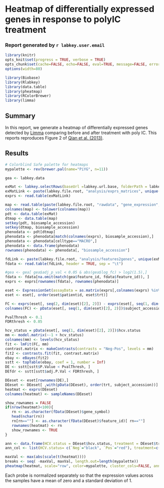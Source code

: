 # Heatmap of differentially expressed genes in response to polyIC treatment
### Report generated by `r labkey.user.email`

```r
library(knitr)
opts_knit$set(progress = TRUE, verbose = TRUE)
opts_chunk$set(cache=FALSE, echo=FALSE, eval=TRUE, message=FALSE, error=TRUE, dev="png", fig.width=10, fig.height=7, dpi=120, fig.align="center")
options(width=80)
```

```r
library(Biobase)
library(Rlabkey)
library(data.table)
library(pheatmap)
library(RColorBrewer)
library(limma)
```


## Summary

In this report, we generate a heatmap of differentially expressed genes detected by <a href="http://www.bioconductor.org/packages/2.12/bioc/html/limma.html" target="_blank">Limma</a> comparing before and after treatment with poly IC. This reports reproduces Figure 2 of <a href="http://www.ncbi.nlm.nih.gov/pubmed/23220997" target="_blank">Qian et al. (2013)</a>.
<br />

## Results

```r
# Colorblind Safe palette for heatmaps
mypalette <- rev(brewer.pal(name="PiYG", n=11))
```

```r
gea <- labkey.data
```


```r
exMat <- labkey.selectRows(baseUrl =labkey.url.base, folderPath = labkey.url.path, schemaName = "study",queryName = "gene_expression_matrices", colFilter=makeFilter( c( 'expression_matrix_accession', 'IN', "EXPM0010") ), colNameOpt="rname")
exMatLink <- paste(labkey.file.root, "analysis/exprs_matrices", unique(exMat$file_info_name), sep="/")
exprs <- read.table(exMatLink)
```


```r
map <- read.table(paste(labkey.file.root, "rawdata", "gene_expression", "geomap.tsv", sep="/"), sep="\t", header=TRUE)
colnames(map) <- tolower(colnames(map))
pdt <- data.table(exMat)
dtmap <- data.table(map)
setkey(pdt, biosample_accession)
setkey(dtmap, biosample_accession)
phenodata <- pdt[dtmap]
phenodata <- phenodata[match(colnames(exprs), biosample_accession),]
phenodata <- phenodata[celltype=="MACRO",]
phenodata <- data.frame(phenodata)
rownames(phenodata) <- phenodata[, "biosample_accession"]
```

```r
fdLink <- paste(labkey.file.root, "analysis/features2genes", unique(exMat$feature_mapping_file), sep="/")
fdata <- read.table(fdLink, header = TRUE, sep = "\t")
```


```r
#gea <- gea[ gea$adj_p_val < 0.05 & abs(gea$log_fc) > log2(1.5),]
fdata <- fdata[na.omit(match(gea$feature_id, fdata$feature_id)), ]
exprs <- exprs[rownames(fdata), rownames(phenodata)]

eset <- ExpressionSet(assayData = as.matrix(exprs[,colnames(exprs) %in% phenodata$biosample_accession]), phenoData = as(phenodata, "AnnotatedDataFrame"), featureData = as(fdata, "AnnotatedDataFrame"))
eset <- eset[, order(eset$patientid, eset$trt)]
```

```r
FC <- exprs(eset[, seq(2, dim(eset)[2], 2)]) - exprs(eset[, seq(1, dim(eset)[2], 2)])
colnames(FC) <- pData(eset[, seq(1, dim(eset)[2], 2)])$subject_accession
```

```r
PvalThresh <- 0.1
FDRthresh <- 0.05

hcv_status = pData(eset[, seq(1, dim(eset)[2], 2)])$hcv.status
mm <- model.matrix(~-1 + hcv_status)
colnames(mm) <- levels(hcv_status)
fit <- lmFit(FC, mm)
contrast.matrix <- makeContrasts(contrasts = "Neg-Pos", levels = mm)
fit2 <- contrasts.fit(fit, contrast.matrix)
ebay <- eBayes(fit2)
sstt <- topTable(ebay, coef = 1, number = Inf)
DE <- sstt[sstt$P.Value < PvalThresh, ]
DEfdr <- sstt[sstt$adj.P.Val < FDRthresh, ]
```





```r
DEeset <- eset[rownames(DE),]
DEeset <- DEeset[ ,with(pData(DEeset), order(trt, subject_accession))]
heatmat <- exprs(DEeset)
colnames(heatmat) <- sampleNames(DEeset)

show_rownames = FALSE
if(nrow(heatmat)<100){
   rn <- as.character(fData(DEeset)$gene_symbol)
   head(nchar(rn))
   rn[rn==""] <- as.character(fData(DEeset)$feature_id)[ rn==""]
   rownames(heatmat) <- rn
   show_rownames <- TRUE
}

ann <- data.frame(HCV.status = DEeset$hcv.status, treatment = DEeset$trt, row.names=sampleNames(DEeset))
ann_col <- list(HCV.status= c(`Neg`="black", `Pos`="red"), treatment=c(`Mock`="yellow", `Poly IC H`="blue"))

maxVal <- max(abs(scale(t(heatmat))))
breaks <- seq( -maxVal, maxVal, length.out=length(mypalette))
pheatmap(heatmat, scale="row", color=mypalette, cluster_cols=FALSE, annotation=ann, annotation_colors=ann_col, show_colnames=FALSE, show_rownames=show_rownames, breaks=breaks)
```

Each probe is normalized separately so that the expression values across the samples have a mean of zero and a standard deviation of 1.
